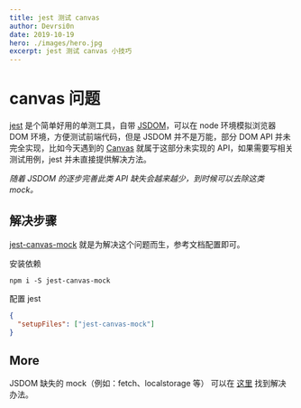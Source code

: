 ```yaml
---
title: jest 测试 canvas
author: Devrsi0n
date: 2019-10-19
hero: ./images/hero.jpg
excerpt: jest 测试 canvas 小技巧
---
```


# canvas 问题

[jest](https://jestjs.io) 是个简单好用的单测工具，自带 [JSDOM](https://github.com/jsdom/jsdom)，可以在 node 环境模拟浏览器 DOM 环境，方便测试前端代码，但是 JSDOM 并不是万能，部分 DOM API 并未完全实现，比如今天遇到的 [Canvas](https://developer.mozilla.org/zh-CN/docs/Web/HTML/Element/canvas) 就属于这部分未实现的 API，如果需要写相关测试用例，jest 并未直接提供解决方法。

*随着 JSDOM 的逐步完善此类 API 缺失会越来越少，到时候可以去除这类 mock。*

## 解决步骤

[jest-canvas-mock](https://github.com/hustcc/jest-canvas-mock) 就是为解决这个问题而生，参考文档配置即可。

安装依赖

```shell
npm i -S jest-canvas-mock
```

配置 jest

```json
{
  "setupFiles": ["jest-canvas-mock"]
}
```

## More

JSDOM 缺失的 mock（例如：fetch、localstorage 等） 可以在 [这里](https://github.com/jest-community/awesome-jest#mocks) 找到解决办法。

